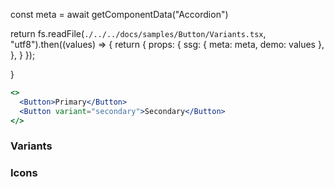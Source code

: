 





const meta = await getComponentData("Accordion")

return fs.readFile(`./../../docs/samples/Button/Variants.tsx`, "utf8").then((values) => {
return {
props: {
ssg: {
meta: meta,
demo: values
},
},
}
});

}

<Layout>

```jsx live
<>
  <Button>Primary</Button>
  <Button variant="secondary">Secondary</Button>
</>
```

### Variants

<Variants />
<Demo />

### Icons

<Icons />

</Layout>
